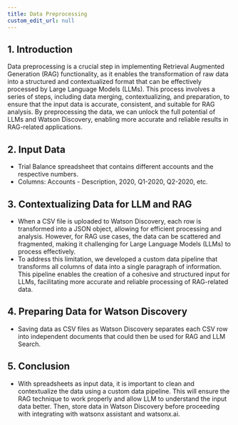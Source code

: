 ```yaml
---
title: Data Preprocessing
custom_edit_url: null
---
```


## 1. Introduction
Data preprocessing is a crucial step in implementing Retrieval Augmented Generation (RAG) functionality, as it enables the transformation of raw data into a structured and contextualized format that can be effectively processed by Large Language Models (LLMs). This process involves a series of steps, including data merging, contextualizing, and preparation, to ensure that the input data is accurate, consistent, and suitable for RAG analysis. By preprocessing the data, we can unlock the full potential of LLMs and Watson Discovery, enabling more accurate and reliable results in RAG-related applications.

## 2. Input Data

- Trial Balance spreadsheet that contains different accounts and the respective numbers.
- Columns: Accounts - Description, 2020, Q1-2020, Q2-2020, etc.

## 3. Contextualizing Data for LLM and RAG

- When a CSV file is uploaded to Watson Discovery, each row is transformed into a JSON object, allowing for efficient processing and analysis. However, for RAG use cases, the data can be scattered and fragmented, making it challenging for Large Language Models (LLMs) to process effectively. 
- To address this limitation, we developed a custom data pipeline that transforms all columns of data into a single paragraph of information. This pipeline enables the creation of a cohesive and structured input for LLMs, facilitating more accurate and reliable processing of RAG-related data.


## 4. Preparing Data for Watson Discovery

- Saving data as CSV files as Watson Discovery separates each CSV row into independent documents that could then be used for RAG and LLM Search.

## 5. Conclusion

- With spreadsheets as input data, it is important to clean and contextualize the data using a custom data pipeline. This will ensure the RAG technique to work properly and allow LLM to understand the input data better. Then, store data in Watson Discovery before proceeding with integrating with watsonx assistant and watsonx.ai.
